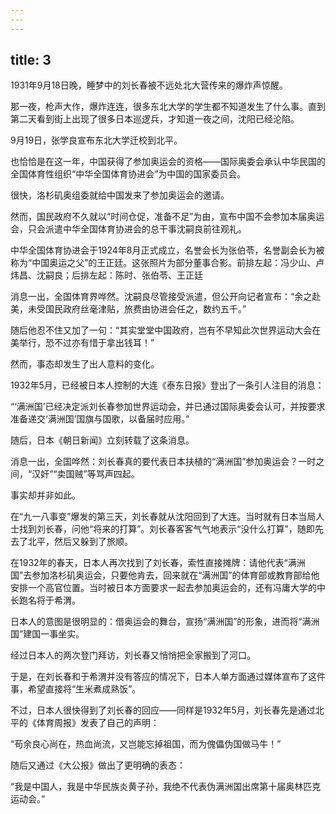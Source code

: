 ```yaml
---
---
---
```

title: 3
---



1931年9月18日晚，睡梦中的刘长春被不远处北大营传来的爆炸声惊醒。

那一夜，枪声大作，爆炸连连，很多东北大学的学生都不知道发生了什么事。直到第二天看到街上出现了很多日本巡逻兵，才知道一夜之间，沈阳已经沦陷。

9月19日，张学良宣布东北大学迁校到北平。

也恰恰是在这一年，中国获得了参加奥运会的资格——国际奥委会承认中华民国的全国体育性组织“中华全国体育协进会”为中国的国家委员会。

很快，洛杉矶奥组委就给中国发来了参加奥运会的邀请。

然而，国民政府不久就以“时间仓促，准备不足”为由，宣布中国不会参加本届奥运会，只会派遣中华全国体育协进会的总干事沈嗣良前往观礼。

中华全国体育协进会于1924年8月正式成立，名誉会长为张伯苓，名誉副会长为被称为“中国奥运之父”的王正廷。这张照片为部分董事合影。前排左起：冯少山、卢炜昌、沈嗣良；后排左起：陈时、张伯苓、王正廷



消息一出，全国体育界哗然。沈嗣良尽管接受派遣，但公开向记者宣布：“余之赴美，未受国民政府丝毫津贴，旅费由协进会任之，数约五千。”

随后他忍不住又加了一句：“其实堂堂中国政府，岂有不早知此次世界运动大会在美举行，恐不过亦有惜于拿出钱耳！”

然而，事态却发生了出人意料的变化。

1932年5月，已经被日本人控制的大连《泰东日报》登出了一条引人注目的消息：

“‘满洲国’已经决定派刘长春参加世界运动会，并已通过国际奥委会认可，并按要求准备递交‘满洲国’国旗与国歌，以备届时应用。”

随后，日本《朝日新闻》立刻转载了这条消息。

消息一出，全国哗然：刘长春真的要代表日本扶植的“满洲国”参加奥运会？一时之间，“汉奸”“卖国贼”等骂声四起。

事实却并非如此。

在“九一八事变”爆发的第三天，刘长春就从沈阳回到了大连。当时就有日本当局人士找到刘长春，问他“将来的打算”。刘长春客客气气地表示“没什么打算”，随即先去了北平，然后又躲到了旅顺。

在1932年的春天，日本人再次找到了刘长春，索性直接摊牌：请他代表“满洲国”去参加洛杉矶奥运会，只要他肯去，回来就在“满洲国”的体育部或教育部给他安排一个高官位置。当时被日本方面要求一起去参加奥运会的，还有冯庸大学的中长跑名将于希渭。

日本人的意图是很明显的：借奥运会的舞台，宣扬“满洲国”的形象，进而将“满洲国”建国一事坐实。

经过日本人的两次登门拜访，刘长春又悄悄把全家搬到了河口。

于是，在刘长春和于希渭并没有答应的情况下，日本人单方面通过媒体宣布了这件事，希望直接将“生米煮成熟饭”。

不过，日本人很快得到了刘长春的回应——同样是1932年5月，刘长春先是通过北平的《体育周报》发表了自己的声明：

“苟余良心尚在，热血尚流，又岂能忘掉祖国，而为傀儡伪国做马牛！”

随后又通过《大公报》做出了更明确的表态：

“我是中国人，我是中华民族炎黄子孙，我绝不代表伪满洲国出席第十届奥林匹克运动会。”